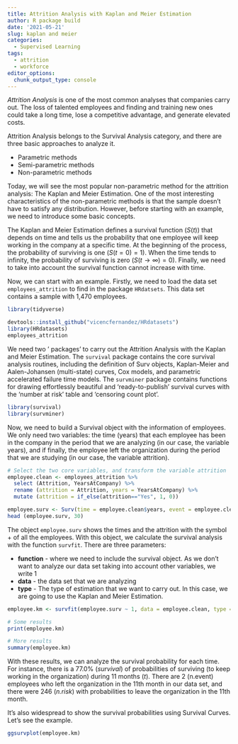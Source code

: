 ```yaml
---
title: Attrition Analysis with Kaplan and Meier Estimation
author: R package build
date: '2021-05-21'
slug: kaplan and meier
categories:
  - Supervised Learning
tags:
  - attrition
  - workforce
editor_options: 
  chunk_output_type: console
---
```


*Attrition Analysis* is one of the most common analyses that companies carry out. The loss of talented employees and finding and training new ones could take a long time, lose a competitive advantage, and generate elevated costs. 

Attrition Analysis belongs to the Survival Analysis category, and there are three basic approaches to analyze it. 

* Parametric methods
* Semi-parametric methods
* Non-parametric methods

Today, we will see the most popular non-parametric method for the attrition analysis: The Kaplan and Meier Estimation. One of the most interesting characteristics of the non-parametric methods is that the sample doesn't have to satisfy any distribution. However, before starting with an example, we need to introduce some basic concepts. 

The Kaplan and Meier Estimation defines a survival function ($S(t)$) that depends on time and tells us the probability that one employee will keep working in the company at a specific time. At the beginning of the process, the probability of surviving is one ($S(t=0)=1$). When the time tends to infinity,  the probability of surviving is zero ($S(t \rightarrow \infty)=0$). Finally, we need to take into account the survival function cannot increase with time.

Now, we can start with an example. Firstly, we need to load the data set `employees_attrition` to find in the package `HRdatsets`. This data set contains a sample with 1,470 employees.

```r
library(tidyverse)

devtools::install_github("vicencfernandez/HRdatasets")
library(HRdatasets)
employees_attrition 
```

We need two ' packages' to carry out the Attrition Analysis with the Kaplan and Meier Estimation. The `survival` package contains the core survival analysis routines, including the definition of Surv objects, Kaplan-Meier and Aalen-Johansen (multi-state) curves, Cox models, and parametric accelerated failure time models. The `survminer` package contains functions for drawing effortlessly beautiful and 'ready-to-publish' survival curves with the 'number at risk' table and 'censoring count plot'.

```r
library(survival)
library(survminer)
```

Now, we need to build a Survival object with the information of employees. We only need two variables: the time (years) that each employee has been in the company in the period that we are analyzing (in our case, the variable years), and if finally, the employee left the organization during the period that we are studying (in our case, the variable attrition).

```r
# Select the two core variables, and transform the variable attrition
employee.clean <- employees_attrition %>% 
  select (Attrition, YearsAtCompany) %>% 
  rename (attrition = Attrition, years = YearsAtCompany) %>%
  mutate (attrition = if_else(attrition=="Yes", 1, 0)) 

employee.surv <- Surv(time = employee.clean$years, event = employee.clean$attrition)
head (employee.surv, 30)
```

The object `employee.surv` shows the times and the attrition with the symbol + of all the employees. With this object, we calculate the survival analysis with the function `survfit`. There are three parameters:

* **function** - where we need to include the survival object. As we don't want to analyze our data set taking into account other variables, we write 1
* **data** - the data set that we are analyzing
* **type** - The type of estimation that we want to carry out. In this case, we are going to use the Kaplan and Meier Estimation.

```r
employee.km <- survfit(employee.surv ~ 1, data = employee.clean, type = "kaplan-meier")

# Some results
print(employee.km)

# More results
summary(employee.km)
```

With these results, we can analyze the survival probability for each time. For instance, there is a 77.0% (*survival*) of probabilities of surviving (to keep working in the organization) during 11 months (*t*). There are 2 (n.event) employees who left the organization in the 11th month in our data set, and there were 246 (*n.risk*) with probabilities to leave the organization in the 11th month.

It's also widespread to show the survival probabilities using Survival Curves. Let's see the example.

```r
ggsurvplot(employee.km)
```
